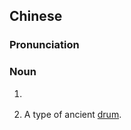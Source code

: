 {{also|檐鼓}}
==Chinese==
{{zh-forms|s=檐鼓|t2=檐鼓}}

===Pronunciation===
{{zh-pron
|m=yángǔ
|cat=n
}}

===Noun===
{{zh-noun}}

# {{lb|zh|archaic}} {{zh-alt-name|牽牛星}}
# {{lb|zh|music}} A type of ancient [[drum]].